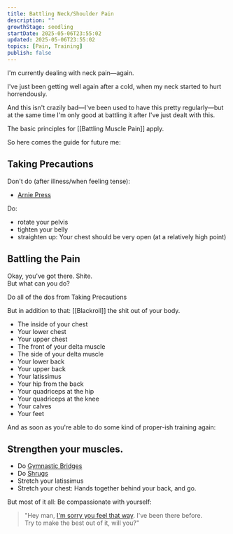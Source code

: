 ```yaml
---
title: Battling Neck/Shoulder Pain
description: ""
growthStage: seedling
startDate: 2025-05-06T23:55:02
updated: 2025-05-06T23:55:02
topics: [Pain, Training]
publish: false
---
```


I'm currently dealing with neck pain—again.

I've just been getting well again after a cold, when my neck started to hurt horrendously.

And this isn't crazily bad—I've been used to have this pretty regularly—but at the same time I'm only good at battling it after I've just dealt with this.

The basic principles for [[Battling Muscle Pain]] apply.

So here comes the guide for future me:

## Taking Precautions

Don't do (after illness/when feeling tense):

- [Arnie Press](https://www.youtube.com/watch?v=3ml7BH7mNwQ)

Do:

- rotate your pelvis
- tighten your belly
- straighten up: Your chest should be very open (at a relatively high point)


## Battling the Pain

Okay, you've got there. Shite.  
But what can you do?

Do all of the dos from <Il href="battling-neck-pain#taking-precautions">Taking Precautions</Il>

But in addition to that: [[Blackroll]] the shit out of your body.

- The inside of your chest
- Your lower chest
- Your upper chest
- The front of your delta muscle
- The side of your delta muscle
- Your lower back
- Your upper back
- Your latissimus
- Your hip from the back
- Your quadriceps at the hip
- Your quadriceps at the knee
- Your calves
- Your feet

And as soon as you're able to do some kind of proper-ish training again:

## Strengthen your muscles.

- Do [Gymnastic Bridges](https://en.wikipedia.org/wiki/Bridge_(exercise))
- Do [Shrugs](https://modusx.de/fitness-uebungen/shrugs/)
- Stretch your latissimus
- Stretch your chest: Hands together behind your back, and go.

But most of it all: Be compassionate with yourself:

> "Hey man, [I'm sorry you feel that way](https://www.astralcodexten.com/p/in-defense-of-im-sorry-you-feel-that).
> I've been there before.  
> Try to make the best out of it, will you?"
